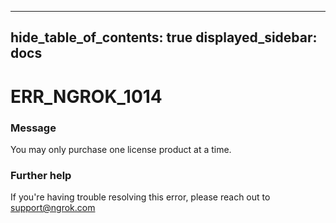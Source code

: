 

---
hide_table_of_contents: true
displayed_sidebar: docs
---


# ERR_NGROK_1014

### Message
You may only purchase one license product at a time.

<ErrorDetails />



### Further help
If you're having trouble resolving this error, please reach out to [support@ngrok.com](mailto:support@ngrok.com?subject=Help%20with%20ERR_NGROK_1014)

